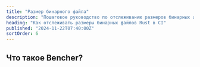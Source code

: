 ```yaml
---
title: "Размер бинарного файла"
description: "Пошаговое руководство по отслеживанию размеров бинарных файлов Rust в CI"
heading: "Как отслеживать размеры бинарных файлов Rust в CI"
published: "2024-11-22T07:40:00Z"
sortOrder: 6
---
```



<Intro
  lang="Rust"
/>

## Что такое Bencher?

<BencherIntro />

<Steps
  lang="Rust"
  optionUrl="/ru/docs/explanation/adapters/#%EF%B8%8F-file-size"
  adapterUrl="/ru/docs/explanation/adapters/#-json"
/>

<FileSizeInner>
  <CargoBuild />
</FileSizeInner>

<CallToAction lang={Language.ru} />